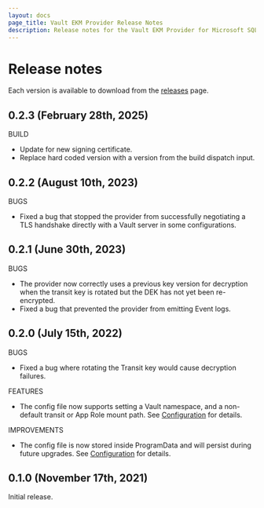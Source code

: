 ```yaml
---
layout: docs
page_title: Vault EKM Provider Release Notes
description: Release notes for the Vault EKM Provider for Microsoft SQL Server.
---
```


# Release notes

Each version is available to download from the
[releases](https://releases.hashicorp.com/vault-mssql-ekm-provider/) page.

##  0.2.3 (February 28th, 2025)

BUILD

* Update for new signing certificate.
* Replace hard coded version with a version from the build dispatch input.

## 0.2.2 (August 10th, 2023)

BUGS

* Fixed a bug that stopped the provider from successfully negotiating a TLS handshake directly with a Vault server in some configurations.

## 0.2.1 (June 30th, 2023)

BUGS

* The provider now correctly uses a previous key version for decryption when the transit key is rotated but the DEK has not yet been re-encrypted.
* Fixed a bug that prevented the provider from emitting Event logs.

## 0.2.0 (July 15th, 2022)

BUGS

* Fixed a bug where rotating the Transit key would cause decryption failures.

FEATURES

* The config file now supports setting a Vault namespace, and a non-default transit or App Role mount path. See [Configuration][config] for details.

IMPROVEMENTS

* The config file is now stored inside ProgramData and will persist during future upgrades. See [Configuration][config] for details.

## 0.1.0 (November 17th, 2021)

Initial release.

[config]: /vault/docs/platform/mssql/configuration
